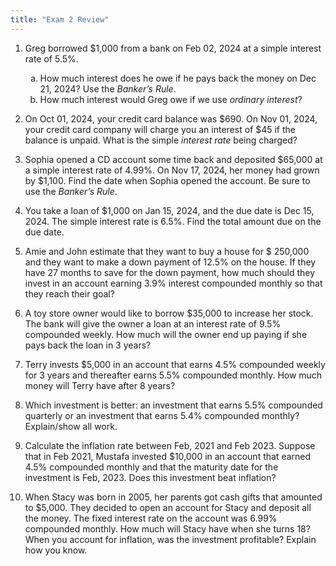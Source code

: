 ```yaml
---
title: "Exam 2 Review"
---
```


1.  Greg borrowed \$1,000 from a bank on Feb 02, 2024 at a simple interest rate of 5.5%. 
      a) How much interest does he owe if he pays back the money on Dec 21, 2024? Use the *Banker's Rule*.
      b) How much interest would Greg owe if we use *ordinary interest*?


2. On Oct 01, 2024, your credit card balance was \$690. On Nov 01, 2024, your credit card company will charge you an interest of \$45 if the balance is unpaid. What is the simple *interest rate* being charged?

3. Sophia opened a CD account some time back and deposited \$65,000 at a simple interest rate of 4.99%. On Nov 17, 2024, her money had grown by \$1,100. Find the date when Sophia opened the account. Be sure to use the *Banker's Rule*.

4. You take a loan of \$1,000 on Jan 15, 2024, and the due date is Dec 15, 2024. The simple interest rate is 6.5%. Find the total amount due on the due date.

5. Amie and John estimate that they want to buy a house for \$ 250,000 and they want to make a down payment of 12.5% on the house. If they have 27 months to save for the down payment, how much should they invest in an account earning 3.9% interest compounded monthly so that they reach their goal?


6. A toy store owner would like to borrow \$35,000 to increase her stock. The bank will give the owner a loan at an interest rate of 9.5% compounded weekly. How much will the owner end up paying if she pays back the loan in 3 years?


7. Terry invests \$5,000 in an account that earns 4.5% compounded weekly for 3 years and thereafter earns 5.5% compounded monthly. How much money will Terry have after 8 years?

8. Which investment is better: an investment that earns 5.5% compounded quarterly or an investment that earns 5.4% compounded monthly? Explain/show all work.
9. Calculate the inflation rate between Feb, 2021 and Feb 2023. Suppose that in Feb 2021, Mustafa invested \$10,000 in an account that earned 4.5% compounded monthly and that the maturity date for the investment is Feb, 2023. Does this investment beat inflation?

10. When Stacy was born in 2005, her parents got cash gifts that amounted to \$5,000. They decided to open an account for Stacy and deposit all the money. The fixed interest rate on the account was 6.99% compounded monthly. How much will Stacy have when she turns 18? When you account for inflation, was the investment profitable? Explain how you know.






